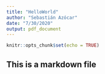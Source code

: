 ```yaml
---
title: "HelloWorld"
author: "Sebastián Azócar"
date: "7/30/2020"
output: pdf_document
---
```


```r
knitr::opts_chunk$set(echo = TRUE)
```

##  This is a markdown file

